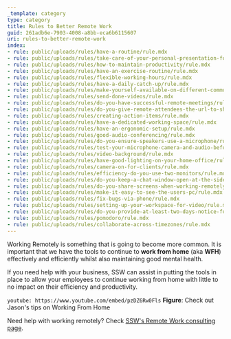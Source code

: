 ```yaml
---
_template: category
type: category
title: Rules to Better Remote Work
guid: 261adb6e-7903-4008-a8bb-eca6b6115607
uri: rules-to-better-remote-work
index:
- rule: public/uploads/rules/have-a-routine/rule.mdx
- rule: public/uploads/rules/take-care-of-your-personal-presentation-for-remote-meetings/rule.mdx
- rule: public/uploads/rules/how-to-maintain-productivity/rule.mdx
- rule: public/uploads/rules/have-an-exercise-routine/rule.mdx
- rule: public/uploads/rules/flexible-working-hours/rule.mdx
- rule: public/uploads/rules/have-a-daily-catch-up/rule.mdx
- rule: public/uploads/rules/make-yourself-available-on-different-communication-channels/rule.mdx
- rule: public/uploads/rules/send-done-videos/rule.mdx
- rule: public/uploads/rules/do-you-have-successful-remote-meetings/rule.mdx
- rule: public/uploads/rules/do-you-give-remote-attendees-the-url-to-shared-videos/rule.mdx
- rule: public/uploads/rules/creating-action-items/rule.mdx
- rule: public/uploads/rules/have-a-dedicated-working-space/rule.mdx
- rule: public/uploads/rules/have-an-ergonomic-setup/rule.mdx
- rule: public/uploads/rules/good-audio-conferencing/rule.mdx
- rule: public/uploads/rules/do-you-ensure-speakers-use-a-microphone/rule.mdx
- rule: public/uploads/rules/test-your-microphone-camera-and-audio-before-meetings/rule.mdx
- rule: public/uploads/rules/video-background/rule.mdx
- rule: public/uploads/rules/have-good-lighting-on-your-home-office/rule.mdx
- rule: public/uploads/rules/camera-on-for-clients/rule.mdx
- rule: public/uploads/rules/efficiency-do-you-use-two-monitors/rule.mdx
- rule: public/uploads/rules/do-you-keep-a-chat-window-open-at-the-side-of-the-screen-at-all-times/rule.mdx
- rule: public/uploads/rules/do-you-share-screens-when-working-remotely/rule.mdx
- rule: public/uploads/rules/make-it-easy-to-see-the-users-pc/rule.mdx
- rule: public/uploads/rules/fix-bugs-via-phone/rule.mdx
- rule: public/uploads/rules/setting-up-your-workspace-for-video/rule.mdx
- rule: public/uploads/rules/do-you-provide-at-least-two-days-notice-for-people-in-other-time-zones/rule.mdx
- rule: public/uploads/rules/pomodoro/rule.mdx
- rule: public/uploads/rules/collaborate-across-timezones/rule.mdx
---
```


Working Remotely is something that is going to become more common. It is important that we have the tools to continue to **work from home** (aka **WFH**) effectively and efficiently whilst also maintaining good mental health.

If you need help with your business, SSW can assist in putting the tools in place to allow your employees to continue working from home with little to no impact on their efficiency and productivity.

`youtube: https://www.youtube.com/embed/pzDZ6Rw0Fls`
**Figure**: Check out Jason's tips on Working From Home

Need help with working remotely? Check [SSW's Remote Work consulting page](https://www.ssw.com.au/consulting/remote-work).
